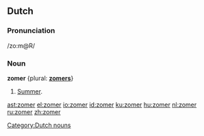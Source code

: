 ==Dutch==
===Pronunciation===
/zo:m@R/

===Noun===
'''zomer''' {plural: '''[[zomers]]'''}
#[[summer|Summer]].

[[Category:Dutch nouns]]

[[ast:zomer]]
[[el:zomer]]
[[io:zomer]]
[[id:zomer]]
[[ku:zomer]]
[[hu:zomer]]
[[nl:zomer]]
[[ru:zomer]]
[[zh:zomer]]